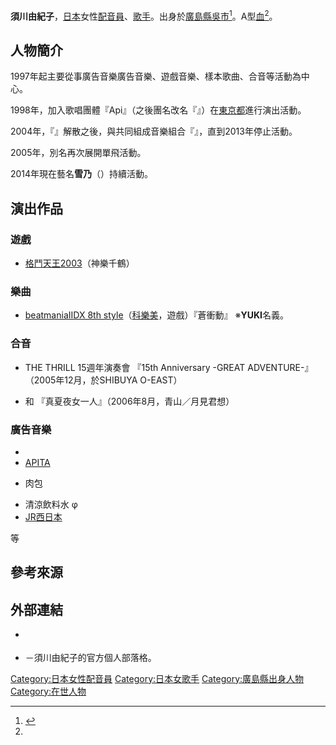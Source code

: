 {{multiple issues|
{{refimprove|time=2016-10-06T17:04:13+00:00}}
{{overly detailed|time=2016-10-06T17:04:13+00:00}}
{{primarysources|time=2016-10-06T17:04:13+00:00}}
}}
{{japanese|japanese=須川 由紀子|kana=すがわ ゆきこ|romaji=Sugawa Yukiko}}
'''須川由紀子'''，[[日本|日本]]女性[[配音員|配音員]]、[[歌手|歌手]]。出身於[[廣島縣|廣島縣]][[吳市|吳市]]<ref name="blog">{{Cite web|date=|work=|url=http://profile.ameba.jp/yukikonene/|script-title=ja:【Profile】雪乃のコトノハ|publisher=須川由紀子的官方個人部落格|accessdate=2016-10-06|language=ja}}</ref>。A型[[血型|血]]<ref name="blog" />。

== 人物簡介 ==
1997年起主要從事廣告音樂廣告音樂、遊戲音樂、樣本歌曲、合音等活動為中心。

1998年，加入歌唱團體{{lang|ja|フォークデュオ}}『Api』（之後團名改名『{{lang|ja|ひだまり}}』）在[[東京都|東京都]]進行演出活動。 

2004年，『{{lang|ja|ひだまり}}』解散之後，與{{lang|ja|ちはる}}共同組成音樂組合『{{lang|ja|ハルユキ}}』，直到2013年停止活動。

2005年，別名{{lang|ja|ユキコ}}再次展開單飛活動。

2014年現在藝名'''雪乃'''（{{lang|ja|ゆきの}}）持續活動。

== 演出作品 ==
=== 遊戲 ===
* [[拳皇系列|格鬥天王2003]]（神樂千鶴）

=== 樂曲 ===
* [[狂熱節拍IIDX|beatmaniaIIDX 8th style]]（[[科樂美|科樂美]]，遊戲）『蒼{{lang|ja|い}}衝動』 ※'''YUKI'''名義。

=== 合音 === 
* THE THRILL 15週年演奏會 『15th Anniversary -GREAT ADVENTURE-』（2005年12月，於SHIBUYA O-EAST）
* {{lang|ja|ギャランティーク}}和{{lang|ja|恵のリサイタル}} 『真夏{{lang|ja|の}}夜{{lang|ja|に}}女{{lang|ja|が}}一人』（2006年8月，青山／月見{{lang|ja|ル}}君{{lang|ja|ヲ}}想{{lang|ja|フ}}）

=== 廣告音樂 === 
* {{link-ja|Aderans|アデランス}}{{lang|ja|イブマイン}}
* [[UNY|APITA]]
* {{link-ja|井村屋集團|井村屋グループ|井村屋}}肉包
* 清涼飲料水 {{lang|ja|ファイ}}φ
* [[西日本旅客鐵道|JR西日本]]　　　　　　　

等

== 參考來源 ==
{{reflist}}

== 外部連結 ==
* {{lang|ja|[http://haruyuki.jp/profile/index.html 「ハルユキ」的公式官網]}} {{ja icon}}
* {{lang|ja|[http://ameblo.jp/yukikonene/ 雪乃のコトノハ]}} {{ja icon}}－須川由紀子的官方個人部落格。

{{DEFAULTSORT:Sugawa Yukiko}}
[[Category:日本女性配音員|Category:日本女性配音員]]
[[Category:日本女歌手|Category:日本女歌手]]
[[Category:廣島縣出身人物|Category:廣島縣出身人物]]
[[Category:在世人物|Category:在世人物]]